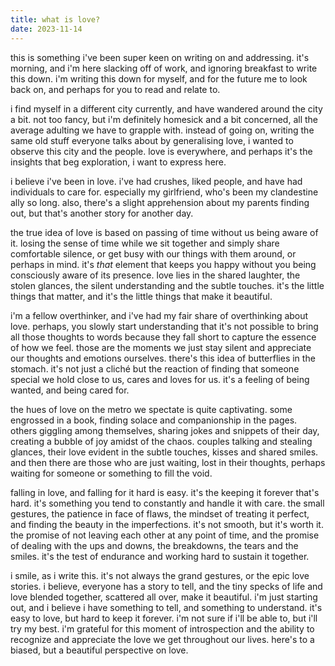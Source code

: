 ```yaml
---
title: what is love?
date: 2023-11-14
---
```


this is something i've been super keen on writing on and addressing. it's morning, and i'm here slacking off of work, and ignoring
breakfast to write this down. i'm writing this down for myself, and for the future me to look back on, and perhaps for you to
read and relate to.

i find myself in a different city currently, and have wandered around the city a bit. not too fancy, but i'm definitely homesick and a bit concerned,
all the average adulting we have to grapple with. instead of going on, writing the same old stuff everyone talks about by generalising love,
i wanted to observe this city and the people. love is everywhere, and perhaps it's the insights that beg exploration, i want to express
here.

i believe i've been in love. i've had crushes, liked people, and have had individuals to care for. especially my girlfriend, who's been
my clandestine ally so long. also, there's a slight apprehension about my parents finding out, but that's another story for another
day.

the true idea of love is based on passing of time without us being aware of it. losing the sense of time while we sit together
and simply share comfortable silence, or get busy with our things with them around, or perhaps in mind. it's _that_ element that keeps
you happy without you being consciously aware of its presence. love lies in the shared laughter, the stolen glances, the silent
understanding and the subtle touches. it's the little things that matter, and it's the little things that make it beautiful.

i'm a fellow overthinker, and i've had my fair share of overthinking about love. perhaps, you slowly start understanding that it's
not possible to bring all those thoughts to words because they fall short to capture the essence of how we feel. those are the moments
we just stay silent and appreciate our thoughts and emotions ourselves. there's this idea of butterflies in the stomach. it's not just a
cliché but the reaction of finding that someone special we hold close to us, cares and loves for us. it's a feeling of being wanted,
and being cared for.

the hues of love on the metro we spectate is quite captivating. some engrossed in a book, finding solace and companionship in the pages.
others giggling among themselves, sharing jokes and snippets of their day, creating a bubble of joy amidst of the chaos. couples
talking and stealing glances, their love evident in the subtle touches, kisses and shared smiles. and then there are those who are just
waiting, lost in their thoughts, perhaps waiting for someone or something to fill the void.

falling in love, and falling for it hard is easy. it's the keeping it forever that's hard. it's something you tend to constantly and handle
it with care. the small gestures, the patience in face of flaws, the mindset of treating it perfect, and finding the beauty in the
imperfections. it's not smooth, but it's worth it. the promise of not leaving each other at any point of time, and the promise of dealing
with the ups and downs, the breakdowns, the tears and the smiles. it's the test of endurance and working hard to sustain it together.

i smile, as i write this. it's not always the grand gestures, or the epic love stories. i believe, everyone has a story to tell,
and the tiny specks of life and love blended together, scattered all over, make it beautiful. i'm just starting out, and i believe i have
something to tell, and something to understand. it's easy to love, but hard to keep it forever. i'm not sure if i'll be able to, but
i'll try my best. i'm grateful for this moment of introspection and the ability to recognize and appreciate the love we get throughout
our lives. here's to a biased, but a beautiful perspective on love.
